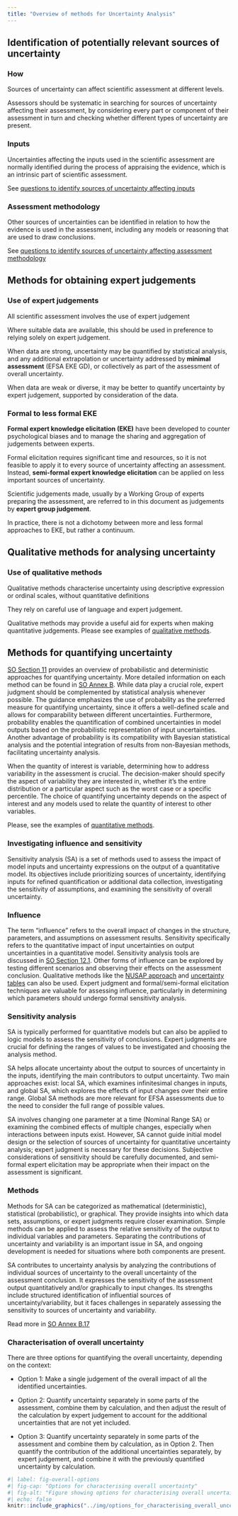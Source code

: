 ```yaml
---
title: "Overview of methods for Uncertainty Analysis"
---
```


::: {.callout-tip collapse="true" appearance="minimal"}
## Identification of potentially relevant sources of uncertainty
<!-- Ch 8 SO -->
:::: {.panel-tabset}
### How
Sources of uncertainty can affect scientific assessment at different levels.

Assessors should be systematic in searching for sources of uncertainty affecting their assessment, by considering every part or component of their assessment in turn and checking whether different types of uncertainty are present.

### Inputs
Uncertainties affecting the inputs used in the scientific assessment are normally identified during the process of appraising the evidence, which is an intrinsic part of scientific assessment.

See [questions to identify sources of uncertainty affecting inputs](methods-sources-inputs.qmd)

### Assessment methodology
Other sources of uncertainties can be identified in relation to how the evidence is used in the assessment, including any models or reasoning that are used to draw conclusions.

See [questions to identify sources of uncertainty affecting assessment methodology](methods-sources-methodology.qmd)

::::
:::


::: {.callout-tip collapse="true" appearance="minimal"}
## Methods for obtaining expert judgements
<!-- Ch 9 SO -->
:::: {.panel-tabset}
### Use of expert judgements
All scientific assessment involves the use of expert judgement

Where suitable data are available, this should be used in preference to relying solely on expert judgement. 

When data are strong, uncertainty may be quantified by statistical analysis, and any additional extrapolation or uncertainty addressed by **minimal assessment** (EFSA EKE GD), or collectively as part of the assessment of overall uncertainty.

When data are weak or diverse, it may be better to quantify uncertainty by expert judgement, supported by consideration of the data.

### Formal to less formal EKE
<!-- SO p49 -->
**Formal expert knowledge elicitation (EKE)** have been developed to counter psychological biases and to manage the sharing and aggregation of judgements between experts.

Formal elicitation requires significant time and resources, so it is not feasible to apply it to every source of uncertainty affecting an assessment. Instead, **semi-formal expert knowledge elicitation** can be applied on less important sources of uncertainty. 

Scientific judgements made, usually by a Working Group of experts preparing the assessment, are referred to in this document as judgements by **expert group judgement**.

In practice, there is not a dichotomy between more and less formal approaches to EKE, but rather a continuum.
::::
:::

::: {.callout-tip collapse="true" appearance="minimal"}
## Qualitative methods for analysing uncertainty
<!-- Ch 10 SO -->
### Use of qualitative methods
Qualitative methods characterise uncertainty using descriptive expression or ordinal scales, without quantitative definitions

<!-- SO p50 -->
They rely on careful use of language and expert judgement.

Qualitative methods may provide a useful aid for experts when making quantitative judgements. Please see examples of [qualitative methods](methods-qualitative.qmd).
:::


::: {.callout-tip collapse="true" appearance="minimal"}
## Methods for quantifying uncertainty
<!-- Ch 11 SO -->

[SO Section 11](https://efsa.onlinelibrary.wiley.com/doi/full/10.2903/j.efsa.2018.5122#efs25122-sec-0070-title) provides an overview of probabilistic and deterministic approaches for quantifying uncertainty. More detailed information on each method can be found in [SO Annex B](https://efsa.onlinelibrary.wiley.com/doi/full/10.2903/j.efsa.2018.5122#efs25122-sec-1002-title). While data play a crucial role, expert judgment should be complemented by statistical analysis whenever possible. The guidance emphasizes the use of probability as the preferred measure for quantifying uncertainty, since it offers a well-defined scale and allows for comparability between different uncertainties. Furthermore, probability enables the quantification of combined uncertainties in model outputs based on the probabilistic representation of input uncertainties. Another advantage of probability is its compatibility with Bayesian statistical analysis and the potential integration of results from non-Bayesian methods, facilitating uncertainty analysis. 

When the quantity of interest is variable, determining how to address variability in the assessment is crucial. The decision-maker should specify the aspect of variability they are interested in, whether it's the entire distribution or a particular aspect such as the worst case or a specific percentile. The choice of quantifying uncertainty depends on the aspect of interest and any models used to relate the quantity of interest to other variables.

Please, see the examples of [quantitative methods](methods-quantitative.qmd).

:::

::: {.callout-tip collapse="true" appearance="minimal"}
### Investigating influence and sensitivity

Sensitivity analysis (SA) is a set of methods used to assess the impact of model inputs and uncertainty expressions on the output of a quantitative model. Its objectives include prioritizing sources of uncertainty, identifying inputs for refined quantification or additional data collection, investigating the sensitivity of assumptions, and examining the sensitivity of overall uncertainty.

<!-- Ch 12 SO -->
:::: {.panel-tabset}

### Influence


The term "influence" refers to the overall impact of changes in the structure, parameters, and assumptions on assessment results. Sensitivity specifically refers to the quantitative impact of input uncertainties on output uncertainties in a quantitative model. Sensitivity analysis tools are discussed in [SO Section 12.1](https://efsa.onlinelibrary.wiley.com/doi/full/10.2903/j.efsa.2018.5122#efs25122-sec-0099-title). Other forms of influence can be explored by testing different scenarios and observing their effects on the assessment conclusion. Qualitative methods like the [NUSAP approach](methods-qualitative.qmd) and [uncertainty tables](methods-qualitative.qmd) can also be used. Expert judgment and formal/semi-formal elicitation techniques are valuable for assessing influence, particularly in determining which parameters should undergo formal sensitivity analysis.

### Sensitivity analysis

SA is typically performed for quantitative models but can also be applied to logic models to assess the sensitivity of conclusions. Expert judgments are crucial for defining the ranges of values to be investigated and choosing the analysis method.

SA helps allocate uncertainty about the output to sources of uncertainty in the inputs, identifying the main contributors to output uncertainty. Two main approaches exist: local SA, which examines infinitesimal changes in inputs, and global SA, which explores the effects of input changes over their entire range. Global SA methods are more relevant for EFSA assessments due to the need to consider the full range of possible values.

SA involves changing one parameter at a time (Nominal Range SA) or examining the combined effects of multiple changes, especially when interactions between inputs exist. However, SA cannot guide initial model design or the selection of sources of uncertainty for quantitative uncertainty analysis; expert judgment is necessary for these decisions. Subjective considerations of sensitivity should be carefully documented, and semi-formal expert elicitation may be appropriate when their impact on the assessment is significant.

### Methods

Methods for SA can be categorized as mathematical (deterministic), statistical (probabilistic), or graphical. They provide insights into which data sets, assumptions, or expert judgments require closer examination. Simple methods can be applied to assess the relative sensitivity of the output to individual variables and parameters. Separating the contributions of uncertainty and variability is an important issue in SA, and ongoing development is needed for situations where both components are present.

SA contributes to uncertainty analysis by analyzing the contributions of individual sources of uncertainty to the overall uncertainty of the assessment conclusion. It expresses the sensitivity of the assessment output quantitatively and/or graphically to input changes. Its strengths include structured identification of influential sources of uncertainty/variability, but it faces challenges in separately assessing the sensitivity to sources of uncertainty and variability.

Read more in [SO Annex B.17](https://efsa.onlinelibrary.wiley.com/doi/full/10.2903/j.efsa.2018.5122#efs25122-sec-0351-title)

::::
:::

::: {.callout-tip collapse="true" appearance="minimal"}
### Characterisation of overall uncertainty
<!-- Ch 14 SO -->

There are three options for quantifying the overall uncertainty, depending on the context: 

- Option 1: Make a single judgement of the overall impact of all the identified uncertainties. 

- Option 2: Quantify uncertainty separately in some parts of the assessment, combine them by calculation, and then adjust the result of the calculation by expert judgement to account for the additional uncertainties that are not yet included. 

- Option 3: Quantify uncertainty separately in some parts of the assessment and combine them by calculation, as in Option 2. Then quantify the contribution of the additional uncertainties separately, by expert judgement, and combine it with the previously quantified uncertainty by calculation.

```r
#| label: fig-overall-options
#| fig-cap: "Options for characterising overall uncertainty"
#| fig-alt: "Figure showing options for characterising overall uncertainty. Option 1-3 from quickest to most complex."
#| echo: false
knitr::include_graphics("../img/options_for_characterising_overall_uncertainty.png")
```

:::
